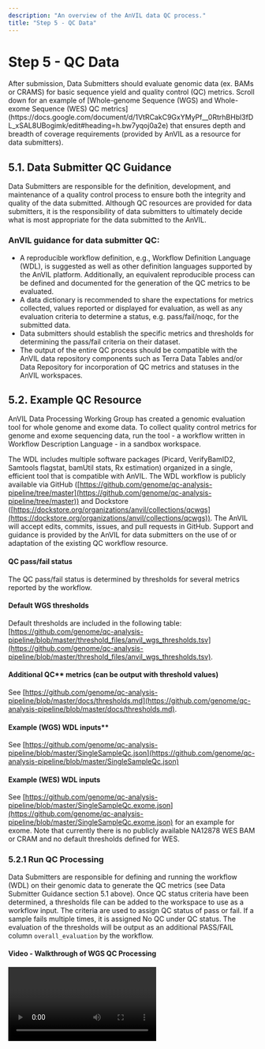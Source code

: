 ```yaml
---
description: "An overview of the AnVIL data QC process."
title: "Step 5 - QC Data"
---
```


# Step 5 - QC Data

<Alert icon={false} severity="info">
    After submission, Data Submitters should evaluate genomic data (ex. BAMs or CRAMS) for basic sequence yield and quality control (QC) metrics. Scroll down for an example of [Whole-genome Sequence (WGS) and Whole-exome Sequence (WES) QC metrics](https://docs.google.com/document/d/1VtRCakC9GxYMyPf__0RtrhBHbl3fDL_xSAL8UBogimk/edit#heading=h.bw7yqoj0a2e) that ensures depth and breadth of coverage requirements (provided by AnVIL as a resource for data submitters).    
</Alert>    

## 5.1. Data Submitter QC Guidance

Data Submitters are responsible for the definition, development, and maintenance of a quality control process to ensure both the integrity and quality of the data submitted. Although QC resources are provided for data submitters, it is the responsibility of data submitters to ultimately decide what is most appropriate for the data submitted to the AnVIL.
 
### AnVIL guidance for data submitter QC:         
- A reproducible workflow definition, e.g., Workflow Definition Language (WDL), is suggested as well as other definition languages supported by the AnVIL platform. Additionally, an equivalent reproducible process can be defined and documented for the generation of the QC metrics to be evaluated.    
- A data dictionary is recommended to share the expectations for metrics collected, values reported or displayed for evaluation, as well as any evaluation criteria to determine a status, e.g. pass/fail/noqc, for the submitted data.    
- Data submitters should establish the specific metrics and thresholds for determining the pass/fail criteria on their dataset.   
- The output of the entire QC process should be compatible with the AnVIL data repository components such as Terra Data Tables and/or Data Repository for incorporation of QC metrics and statuses in the AnVIL workspaces.

## 5.2. Example QC Resource    

AnVIL Data Processing Working Group has created a genomic evaluation tool for whole genome and exome data. To collect quality control metrics for genome and exome sequencing data, run the tool - a workflow written in Workflow Description Language - in a sandbox workspace.

The WDL includes multiple software packages (Picard, VerifyBamID2, Samtools flagstat, bamUtil stats, Rx estimation) organized in a single, efficient tool that is compatible with AnVIL. The WDL workflow is publicly available via GitHub ([https://github.com/genome/qc-analysis-pipeline/tree/master](https://github.com/genome/qc-analysis-pipeline/tree/master)) and Dockstore ([https://dockstore.org/organizations/anvil/collections/qcwgs](https://dockstore.org/organizations/anvil/collections/qcwgs)). The AnVIL will accept edits, commits, issues, and pull requests in GitHub. Support and guidance is provided by the AnVIL for data submitters on the use of or adaptation of the existing QC workflow resource.   

#### QC pass/fail status          
The QC pass/fail status is determined by thresholds for several metrics reported by the workflow.     

#### Default WGS thresholds    
Default thresholds are included in the following table: [https://github.com/genome/qc-analysis-pipeline/blob/master/threshold_files/anvil_wgs_thresholds.tsv](https://github.com/genome/qc-analysis-pipeline/blob/master/threshold_files/anvil_wgs_thresholds.tsv).    

#### Additional QC** metrics (can be output with threshold values)   
See [https://github.com/genome/qc-analysis-pipeline/blob/master/docs/thresholds.md](https://github.com/genome/qc-analysis-pipeline/blob/master/docs/thresholds.md).    

#### Example (WGS) WDL inputs** 
See [https://github.com/genome/qc-analysis-pipeline/blob/master/SingleSampleQc.json](https://github.com/genome/qc-analysis-pipeline/blob/master/SingleSampleQc.json)    

#### Example (WES) WDL inputs       
See [https://github.com/genome/qc-analysis-pipeline/blob/master/SingleSampleQc.exome.json](https://github.com/genome/qc-analysis-pipeline/blob/master/SingleSampleQc.exome.json) for an example for exome. Note that currently there is no publicly available NA12878 WES BAM or CRAM and no default thresholds defined for WES.  

### 5.2.1 Run QC Processing
Data Submitters are responsible for defining and running the workflow (WDL) on their genomic data to generate the QC metrics (see Data Submitter Guidance section 5.1 above). Once QC status criteria have been determined, a thresholds file can be added to the workspace to use as a workflow input. The criteria are used to assign QC status of pass or fail. If a sample fails multiple times, it is assigned No QC under QC status.  The evaluation of the thresholds will be output as an additional PASS/FAIL column `overall_evaluation` by the workflow.     

#### Video - Walkthrough of WGS QC Processing

<Video url="https://youtu.be/WLpnoXySuIw" />

### 5.2.2 Example QC Metrics
#### QC processing results table

Below is the current output, files and discrete values, generated by the workflow in a `qc_results_sample` data table: [https://github.com/genome/qc-analysis-pipeline/blob/master/docs/outputs.md](https://github.com/genome/qc-analysis-pipeline/blob/master/docs/outputs.md)


| Metric Name                 | Metric Description                  | Pass threshold  | Purpose                    | Source Tool                              |
|:----------------------------|:------------------------------------|:----------------|:---------------------------|:-----------------------------------------|
| `qc_results_sample_id`      | Sample ID                           | NA              | Identify sample            | NA                                       |
| `cram`                      | Cram google path                    | NA              | Locate file                | NA                                       |
| `FREEMIX`                   | FREEMIX                             | < 0.01          | Sample contamination       | VerifyBamID2                             |
| `MEAN_COVERAGE`             | Haploid Coverage                    | ≥ 30            | Coverage depth             | Picard CollectWgs Metrics                |
| `MEDIAN_ABSOLUTE_DEVIATION` | Library insert size mad             | NA              | Batch characteristics      | Picard CollectInsertSize Metrics         |
| `MEDIAN_INSERT_SIZE`        | Library insert size median          | NA              | Batch characteristics      | Picard CollectInsertSize Metrics         |
| `PCT_10X`                   | % coverage at 10X                   | > 0.95          | Coverage breadth           | Picard CollectWgs Metrics                |
| `PCT_20X`                   | % coverage at 20X                   | > 0.90          | Coverage breadth           | Picard CollectWgs Metrics                |
| `PCT_30X`                   | % coverage at 30X                   | NA              | Additional metadata        | Picard CollectWgs Metrics                |
| `PCT_CHIMERAS (PAIR)`       | % Chimeras                          | < 0.05          | Variant detection          | Picard CollectAlignmentSummary Metrics   |
| `Percent_duplication`       | % duplication                       |                 |                            |                                          |
| `Q20_BASES`                 | Total bases with Q20 or higher      | ≥ 86x109        | Sequence quality           | Picard CollectQualityYield Metrics       |
| `qc_status`                 | Reported status at the sample level | Pass/Fail/No QC | Overall quality assessment |                                          |
| `read1_pf_mismatch_rate`    | Read1 base mismatch rate            | < 0.05          | Sequence quality           | Picard Collect Alignment Summary Metrics |
| `read2_pf_mismatch_rate`    | Read2 base mismatch rate            | < 0.05          | Sequence quality           | Picard Collect Alignment Summary Metrics |


### 5.2.3 Post QC Processing to AnVIL Workspaces

The output from the QC aggregator is a QC summary results TSV file. Data submitters will pass off the QC summary results file to AnVIL ingestion team. The AnVIL team will push the QC summary results to the workspaces, which will contain the QC status including those that fail QC or have no QC. The example below is the QC results table in 1000 Genomes workspace.

#### Sample QC Results Table

<Figure
  alt="QC Results."
  caption="QC results in a 1000 Genomes workspace"
  src="/consortia/learn/data-submitters/qc-results.png"
/>
